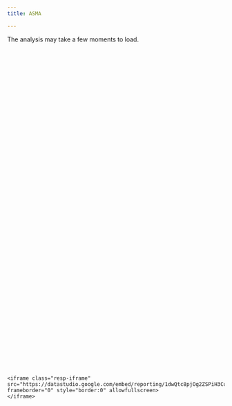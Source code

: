 ```yaml
---
title: ASMA

---
```


<style type="text/css">
   
   .resp-container {
       position: relative;
       overflow: hidden;
       padding-top: 150.0%;
   }
   
   .resp-iframe {
       position: absolute;
       top: 0;
       left: 0;
       width: 100%;
       height: 110%;
       border: 0;
   }
   </style>

<div>The analysis may take a few moments to load.</div>

<div class="resp-container">
    <iframe class="resp-iframe" src="https://datastudio.google.com/embed/reporting/1dwQtc8pjOg2ZSPiH3Cumbx7qU2uYODZr/page/fg9v" frameborder="0" style="border:0" allowfullscreen>
    </iframe>
  </div>
